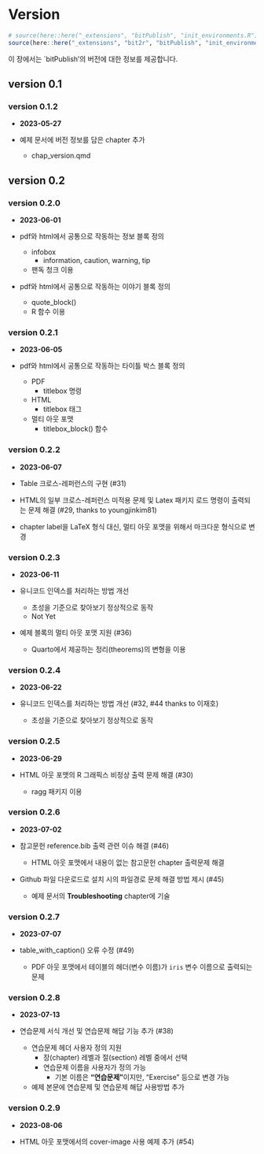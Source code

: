 # Version {#sec-version}

```r
# source(here::here("_extensions", "bitPublish", "init_environments.R"))
source(here::here("_extensions", "bit2r", "bitPublish", "init_environments.R"))
```

이 장에서는 `bitPublish'의 버전에 대한 정보를 제공합니다.

## version 0.1

### version 0.1.2

- **2023-05-27**

- 예제 문서에 버전 정보를 담은 chapter 추가
    - chap_version.qmd
    
## version 0.2

### version 0.2.0    

- **2023-06-01**

- pdf와 html에서 공통으로 작동하는 정보 블록 정의
    - infobox
        - information, caution, warning, tip
    - 팬독 청크 이용
- pdf와 html에서 공통으로 작동하는 이야기 블록 정의
    - quote_block()
    - R 함수 이용 

### version 0.2.1    

- **2023-06-05**

- pdf와 html에서 공통으로 작동하는 타이틀 박스 블록 정의
    - PDF
        - titlebox 명령
    - HTML
        - titlebox 태그
    - 멀티 아웃 포맷
        - titlebox_block() 함수

### version 0.2.2

- **2023-06-07**

- Table 크로스-레퍼런스의 구현 (#31)
- HTML의 일부 크로스-레퍼런스 미적용 문제 및 Latex 패키지 로드 명령이 출력되는 문제 해결 (#29, thanks to youngjinkim81)
- chapter label을 LaTeX 형식 대신, 멀티 아웃 포맷을 위해서 마크다운 형식으로 변경 


### version 0.2.3

- **2023-06-11**

- 유니코드 인덱스를 처리하는 방법 개선
    - 초성을 기준으로 찾아보기 정상적으로 동작 
    - Not Yet
- 예제 블록의 멀티 아웃 포맷 지원 (#36)
    - Quarto에서 제공하는 정리(theorems)의 변형을 이용
    
### version 0.2.4

- **2023-06-22**

- 유니코드 인덱스를 처리하는 방법 개선 (#32, #44 thanks to 이재호)
    - 초성을 기준으로 찾아보기 정상적으로 동작 


### version 0.2.5

- **2023-06-29**

- HTML 아웃 포맷의 R 그래픽스 비정상 출력 문제 해결  (#30)
    - ragg 패키지 이용
    
    
### version 0.2.6

- **2023-07-02**

- 참고문헌 reference.bib 출력 관련 이슈 해결  (#46)
    - HTML 아웃 포맷에서 내용이 없는 참고문헌 chapter 출력문제 해결
- Github 파일 다운로드로 설치 시의 파일경로 문제 해결 방법 제시  (#45)
    - 예제 문서의 **Troubleshooting** chapter에 기술
    

### version 0.2.7

- **2023-07-07**

- table_with_caption() 오류 수정 (#49)
    - PDF 아웃 포맷에서 테이블의 헤더(변수 이름)가 `iris` 변수 이름으로 출력되는 문제
    

### version 0.2.8

- **2023-07-13**

- 연습문제 서식 개선 및 연습문제 해답 기능 추가 (#38)
    - 연습문제 헤더 사용자 정의 지원
        - 장(chapter) 레벨과 절(section) 레벨 중에서 선택
        - 연습문제 이름을 사용자가 정의 가능
            - 기본 이름은 **"연습문제"**이지만, "Exercise" 등으로 변경 가능
    - 예제 본문에 연습문제 및 연습문제 해답 사용방법 추가


### version 0.2.9

- **2023-08-06**

- HTML 아웃 포맷에서의 cover-image 사용 예제 추가 (#54)
    
    
